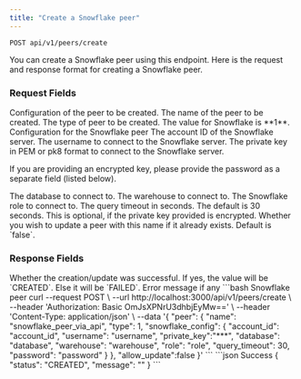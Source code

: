 ```yaml
---
title: "Create a Snowflake peer"
---
```


```http
POST api/v1/peers/create
```

You can create a Snowflake peer using this endpoint. Here is the request and response format for creating a Snowflake peer.

### Request Fields
<ParamField path="peer" type="object" required>
Configuration of the peer to be created.
</ParamField>

<Expandable title="peer">
<ParamField path="name" type="string" required>
The name of the peer to be created.
</ParamField>

<ParamField path="type" type="1" required>
The type of peer to be created. The value for Snowflake is **1**.
</ParamField>

<ParamField path="snowflake_config" type="object" required>
Configuration for the Snowflake peer
</ParamField>

<Expandable title="snowflake_config">
<ParamField path="account_id" type="string" required>
The account ID of the Snowflake server.
</ParamField>

<ParamField path="username" type="string" required>
The username to connect to the Snowflake server.
</ParamField>

<ParamField path="private_key" type="string" required>
The private key in PEM or pk8 format to connect to the Snowflake server.

If you are providing an encrypted key, please provide the password as a separate field (listed below).
</ParamField>

<ParamField path="database" type="string" required>
The database to connect to.
</ParamField>

<ParamField path="warehouse" type="string" required>
The warehouse to connect to.
</ParamField>

<ParamField path="role" type="boolean" required>
The Snowflake role to connect to.
</ParamField>

<ParamField path="query_timeout" type="number">
The query timeout in seconds. The default is 30 seconds.
</ParamField>

<ParamField path="password" type="string">
This is optional, if the private key provided is encrypted.
</ParamField>
</Expandable>
</Expandable>
<ParamField path="allow_update" type="boolean">
Whether you wish to update a peer with this name if it already exists. Default is `false`.
</ParamField>

### Response Fields
<ParamField path="status" type="CREATED|FAILED">
Whether the creation/update was successful. If yes, the value will be `CREATED`. Else it will be `FAILED`.
</ParamField>

<ParamField path="message" type="string">
Error message if any
</ParamField>

<RequestExample>
```bash Snowflake peer
curl --request POST \
  --url http://localhost:3000/api/v1/peers/create \
  --header 'Authorization: Basic OmJsXPNrU3dhbjEyMw==' \
  --header 'Content-Type: application/json' \
  --data '{
	"peer": {
		"name": "snowflake_peer_via_api",
		"type": 1,
		"snowflake_config": {
            "account_id": "account_id",
            "username": "username",
            "private_key":"***",
            "database": "database",
            "warehouse": "warehouse",
            "role": "role",
            "query_timeout": 30,
            "password": "password"
		}
	},
	"allow_update":false
}'
```
</RequestExample>

<ResponseExample>
```json Success
{
	"status": "CREATED",
	"message": ""
}
```
</ResponseExample>